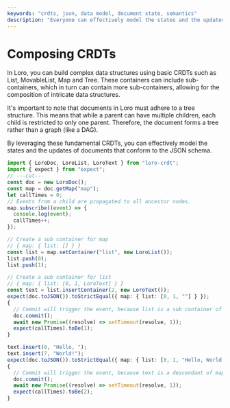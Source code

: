 ```yaml
---
keywords: "crdts, json, data model, document state, semantics"
description: "Everyone can effectively model the states and the updates of documents that conform to the JSON schema."
---
```


# Composing CRDTs

In Loro, you can build complex data structures using basic CRDTs such as List, MovableList, Map and Tree. These containers can include sub-containers, which in turn can contain more sub-containers, allowing for the composition of intricate data structures.

It's important to note that documents in Loro must adhere to a tree structure. This means that while a parent can have multiple children, each child is restricted to only one parent. Therefore, the document forms a tree rather than a graph (like a DAG).

By leveraging these fundamental CRDTs, you can effectively model the states and the updates of documents that conform to the JSON schema.

```ts twoslash
import { LoroDoc, LoroList, LoroText } from "loro-crdt";
import { expect } from "expect";
// ---cut---
const doc = new LoroDoc();
const map = doc.getMap("map");
let callTimes = 0;
// Events from a child are propagated to all ancestor nodes.
map.subscribe((event) => {
  console.log(event);
  callTimes++;
});

// Create a sub container for map
// { map: { list: [] } }
const list = map.setContainer("list", new LoroList());
list.push(0);
list.push(1);

// Create a sub container for list
// { map: { list: [0, 1, LoroText] } }
const text = list.insertContainer(2, new LoroText());
expect(doc.toJSON()).toStrictEqual({ map: { list: [0, 1, ""] } });
{
  // Commit will trigger the event, because list is a sub container of map
  doc.commit();
  await new Promise((resolve) => setTimeout(resolve, 1));
  expect(callTimes).toBe(1);
}

text.insert(0, "Hello, ");
text.insert(7, "World!");
expect(doc.toJSON()).toStrictEqual({ map: { list: [0, 1, "Hello, World!"] } });
{
  // Commit will trigger the event, because text is a descendant of map
  doc.commit();
  await new Promise((resolve) => setTimeout(resolve, 1));
  expect(callTimes).toBe(2);
}
```
